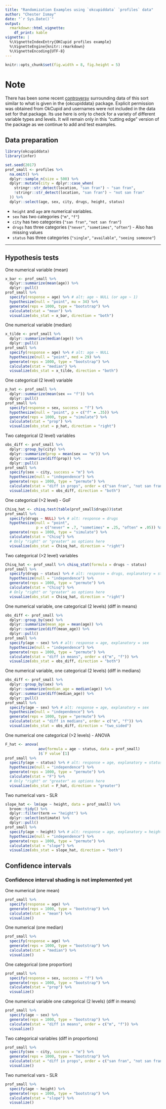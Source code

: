 ```yaml
---
title: "Randomization Examples using `okcupiddata` `profiles` data"
author: "Chester Ismay"
date: "`r Sys.Date()`"
output: 
  rmarkdown::html_vignette:
    df_print: kable
vignette: |
  %\VignetteIndexEntry{OKCupid profiles example}
  %\VignetteEngine{knitr::rmarkdown}
  %\VignetteEncoding{UTF-8}
---
```


```r
knitr::opts_chunk$set(fig.width = 8, fig.height = 5) 
```

# Note

There has been some recent [controversy](https://www.wired.com/2016/05/okcupid-study-reveals-perils-big-data-science/) 
surrounding data of this sort similar to what is given in the {okcupiddata}
package. Explicit permission was obtained from OkCupid and usernames were not
included in the data set for that package. Its use here is only
to check for a variety of different variable types and levels. It will remain 
only in this "cutting edge" version of the package as we continue to add 
and test examples.


## Data preparation

```r
library(okcupiddata)
library(infer)

set.seed(2017)
prof_small <- profiles %>% 
  na.omit() %>% 
  dplyr::sample_n(size = 500) %>% 
  dplyr::mutate(city = dplyr::case_when(
    stringr::str_detect(location, "san fran") ~ "san fran",
    !stringr::str_detect(location, "san fran") ~ "not san fran"
  )) %>% 
  dplyr::select(age, sex, city, drugs, height, status)
```

- `height` and `age` are numerical variables.
- `sex` has two categories (`"m"`, `"f"`)
- `city` has two categories (`"san fran"`, `"not san fran"`)
- `drugs` has three categories (`"never"`, `"sometimes"`, `"often"`) - Also has missing values
- `status` has three categories (`"single"`, `"available"`, `"seeing someone"`)

***

## Hypothesis tests

One numerical variable (mean)

```r
x_bar <- prof_small %>% 
  dplyr::summarize(mean(age)) %>% 
  dplyr::pull()
prof_small %>%
  specify(response = age) %>% # alt: age ~ NULL (or age ~ 1)
  hypothesize(null = "point", mu = 34) %>% 
  generate(reps = 1000, type = "bootstrap") %>% 
  calculate(stat = "mean") %>% 
  visualize(obs_stat = x_bar, direction = "both")
```

One numerical variable (median)

```r
x_tilde <- prof_small %>% 
  dplyr::summarize(median(age)) %>% 
  dplyr::pull()
prof_small %>%
  specify(response = age) %>% # alt: age ~ NULL
  hypothesize(null = "point", med = 29) %>% 
  generate(reps = 1000, type = "bootstrap") %>% 
  calculate(stat = "median") %>% 
  visualize(obs_stat = x_tilde, direction = "both")
```

One categorical (2 level) variable

```r
p_hat <- prof_small %>% 
  dplyr::summarize(mean(sex == "f")) %>% 
  dplyr::pull()
prof_small %>%
  specify(response = sex, success = "f") %>%
  hypothesize(null = "point", p = c("f" = .35)) %>% 
  generate(reps = 1000, type = "simulate") %>% 
  calculate(stat = "prop") %>% 
  visualize(obs_stat = p_hat, direction = "right")
```

Two categorical (2 level) variables

```r
obs_diff <- prof_small %>% 
  dplyr::group_by(city) %>% 
  dplyr::summarize(prop = mean(sex == "m")) %>%
  dplyr::summarize(diff(prop)) %>%
  dplyr::pull()
prof_small %>%
  specify(sex ~ city, success = "m") %>%
  hypothesize(null = "independence") %>%
  generate(reps = 1000, type = "permute") %>%
  calculate(stat = "diff in props", order = c("san fran", "not san fran")) %>% 
  visualize(obs_stat = obs_diff, direction = "both")
```

One categorical (>2 level) - GoF

```r
Chisq_hat <- chisq.test(table(prof_small$drugs))$stat
prof_small %>%
  specify(drugs ~ NULL) %>% # alt: response = drugs
  hypothesize(null = "point", 
              p = c("never" = .7, "sometimes" = .25, "often" = .05)) %>%
  generate(reps = 1000, type = "simulate") %>%
  calculate(stat = "Chisq") %>% 
  # Only "right" or "greater" as options here
  visualize(obs_stat = Chisq_hat, direction = "right")
```

Two categorical (>2 level) variables

```r
Chisq_hat <- prof_small %>% chisq_stat(formula = drugs ~ status)
prof_small %>%
  specify(drugs ~ status) %>% # alt: response = drugs, explanatory = status
  hypothesize(null = "independence") %>%
  generate(reps = 1000, type = "permute") %>%
  calculate(stat = "Chisq") %>% 
  # Only "right" or "greater" as options here
  visualize(obs_stat = Chisq_hat, direction = "right")
```

One numerical variable, one categorical (2 levels) (diff in means)

```r
obs_diff <- prof_small %>% 
  dplyr::group_by(sex) %>% 
  dplyr::summarize(mean_age = mean(age)) %>% 
  dplyr::summarize(diff(mean_age)) %>% 
  dplyr::pull()
prof_small %>%
  specify(age ~ sex) %>% # alt: response = age, explanatory = sex
  hypothesize(null = "independence") %>%
  generate(reps = 1000, type = "permute") %>%
  calculate(stat = "diff in means", order = c("m", "f")) %>% 
  visualize(obs_stat = obs_diff, direction = "both")
```

One numerical variable, one categorical (2 levels) (diff in medians)

```r
obs_diff <- prof_small %>% 
  dplyr::group_by(sex) %>% 
  dplyr::summarize(median_age = median(age)) %>% 
  dplyr::summarize(diff(median_age)) %>% 
  dplyr::pull()
prof_small %>%
  specify(age ~ sex) %>% # alt: response = age, explanatory = sex
  hypothesize(null = "independence") %>%
  generate(reps = 1000, type = "permute") %>%
  calculate(stat = "diff in medians", order = c("m", "f")) %>% 
  visualize(obs_stat = obs_diff, direction = "two_sided")
```

One numerical one categorical (>2 levels) -  ANOVA

```r
F_hat <- anova(
               aov(formula = age ~ status, data = prof_small)
               )$`F value`[1]
prof_small %>%
  specify(age ~ status) %>% # alt: response = age, explanatory = status
  hypothesize(null = "independence") %>%
  generate(reps = 1000, type = "permute") %>%
  calculate(stat = "F") %>% 
  # Only "right" or "greater" as options here
  visualize(obs_stat = F_hat, direction = "greater")
```

Two numerical vars - SLR 

```r
slope_hat <- lm(age ~ height, data = prof_small) %>% 
  broom::tidy() %>% 
  dplyr::filter(term == "height") %>% 
  dplyr::select(estimate) %>% 
  dplyr::pull()
prof_small %>%
  specify(age ~ height) %>% # alt: response = age, explanatory = height
  hypothesize(null = "independence") %>%
  generate(reps = 1000, type = "permute") %>%
  calculate(stat = "slope") %>% 
  visualize(obs_stat = slope_hat, direction = "both")
```

## Confidence intervals

### Confidence interval shading is not implemented yet

One numerical (one mean)

```r
prof_small %>%
  specify(response = age) %>%
  generate(reps = 1000, type = "bootstrap") %>%
  calculate(stat = "mean") %>% 
  visualize()
```

One numerical (one median)

```r
prof_small %>%
  specify(response = age) %>%
  generate(reps = 1000, type = "bootstrap") %>%
  calculate(stat = "median") %>% 
  visualize()
```

One categorical (one proportion)

```r
prof_small %>%
  specify(response = sex, success = "f") %>%
  generate(reps = 1000, type = "bootstrap") %>%
  calculate(stat = "prop") %>% 
  visualize()
```

One numerical variable one categorical (2 levels) (diff in means)

```r
prof_small %>%
  specify(age ~ sex) %>%
  generate(reps = 1000, type = "bootstrap") %>%
  calculate(stat = "diff in means", order = c("m", "f")) %>% 
  visualize()
```

Two categorical variables (diff in proportions)

```r
prof_small %>%
  specify(sex ~ city, success = "m") %>%
  generate(reps = 1000, type = "bootstrap") %>%
  calculate(stat = "diff in props", order = c("san fran", "not san fran")) %>% 
  visualize()
```

Two numerical vars - SLR

```r
prof_small %>%
  specify(age ~ height) %>% 
  generate(reps = 1000, type = "bootstrap") %>%
  calculate(stat = "slope") %>% 
  visualize()
```

